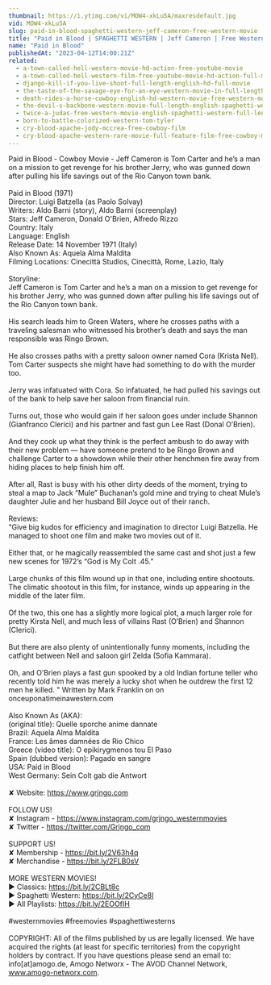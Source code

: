 ```yaml
---
thumbnail: https://i.ytimg.com/vi/MOW4-xkLu5A/maxresdefault.jpg
vid: MOW4-xkLu5A
slug: paid-in-blood-spaghetti-western-jeff-cameron-free-western-movie
title: "Paid in Blood | SPAGHETTI WESTERN | Jeff Cameron | Free Western Movie"
name: "Paid in Blood"
publishedAt: "2023-04-12T14:00:21Z"
related:
  - a-town-called-hell-western-movie-hd-action-free-youtube-movie
  - a-town-called-hell-western-film-free-youtube-movie-hd-action-full-movie
  - django-kill-if-you-live-shoot-full-length-english-hd-full-movie
  - the-taste-of-the-savage-eye-for-an-eye-western-movie-in-full-length-english-free-feature-film
  - death-rides-a-horse-cowboy-english-hd-western-movie-free-western-movies
  - the-devil-s-backbone-western-movie-full-length-english-spaghetti-western-cowboyfilm-watchfree
  - twice-a-judas-free-western-movie-english-spaghetti-western-full-length
  - born-to-battle-colorized-western-tom-tyler
  - cry-blood-apache-jody-mccrea-free-cowboy-film
  - cry-blood-apache-western-rare-movie-full-feature-film-free-cowboy-movie
---
```


Paid in Blood - Cowboy Movie - Jeff Cameron is Tom Carter and he’s a man on a mission to get revenge for his brother Jerry, who was gunned down after pulling his life savings out of the Rio Canyon town bank.<br />
<br />
Paid in Blood (1971)<br />
Director: Luigi Batzella (as Paolo Solvay)<br />
Writers: Aldo Barni (story), Aldo Barni (screenplay) <br />
Stars: Jeff Cameron, Donald O'Brien, Alfredo Rizzo <br />
Country: Italy<br />
Language: English<br />
Release Date: 14 November 1971 (Italy) <br />
Also Known As: Aquela Alma Maldita <br />
Filming Locations: Cinecittà Studios, Cinecittà, Rome, Lazio, Italy <br />
<br />
Storyline: <br />
Jeff Cameron is Tom Carter and he’s a man on a mission to get revenge for his brother Jerry, who was gunned down after pulling his life savings out of the Rio Canyon town bank.<br />
<br />
His search leads him to Green Waters, where he crosses paths with a traveling salesman who witnessed his brother’s death and says the man responsible was Ringo Brown.<br />
<br />
He also crosses paths with a pretty saloon owner named Cora (Krista Nell). Tom Carter suspects she might have had something to do with the murder too.<br />
<br />
Jerry was infatuated with Cora. So infatuated, he had pulled his savings out of the bank to help save her saloon from financial ruin.<br />
<br />
Turns out, those who would gain if her saloon goes under include Shannon (Gianfranco Clerici) and his partner and fast gun Lee Rast (Donal O’Brien).<br />
<br />
And they cook up what they think is the perfect ambush to do away with their new problem — have someone pretend to be Ringo Brown and challenge Carter to a showdown while their other henchmen fire away from hiding places to help finish him off.<br />
<br />
After all, Rast is busy with his other dirty deeds of the moment, trying to steal a map to Jack “Mule” Buchanan’s gold mine and trying to cheat Mule’s daughter Julie and her husband Bill Joyce out of their ranch.<br />
<br />
Reviews: <br />
"Give big kudos for efficiency and imagination to director Luigi Batzella. He managed to shoot one film and make two movies out of it.<br />
<br />
Either that, or he magically reassembled the same cast and shot just a few new scenes for 1972’s “God is My Colt .45.”<br />
<br />
Large chunks of this film wound up in that one, including entire shootouts. The climatic shootout in this film, for instance, winds up appearing in the middle of the later film.<br />
<br />
Of the two, this one has a slightly more logical plot, a much larger role for pretty Kirsta Nell, and much less of villains Rast (O’Brien) and Shannon (Clerici).<br />
<br />
But there are also plenty of unintentionally funny moments, including the catfight between Nell and saloon girl Zelda (Sofia Kammara).<br />
<br />
Oh, and O’Brien plays a fast gun spooked by a old Indian fortune teller who recently told him he was merely a lucky shot when he outdrew the first 12 men he killed. " Written by Mark Franklin on on onceuponatimeinawestern.com<br />
<br />
Also Known As (AKA): <br />
(original title): Quelle sporche anime dannate<br />
Brazil: Aquela Alma Maldita<br />
France: Les âmes damnées de Rio Chico<br />
Greece (video title): O epikirygmenos tou El Paso<br />
Spain (dubbed version): Pagado en sangre<br />
USA: Paid in Blood<br />
West Germany: Sein Colt gab die Antwort<br />
<br />
✘ Website: https://www.grjngo.com<br />
<br />
FOLLOW US!<br />
✘ Instagram - https://www.instagram.com/grjngo_westernmovies<br />
✘ Twitter - https://twitter.com/Grjngo_com<br />
<br />
SUPPORT US!<br />
✘ Membership - https://bit.ly/2V63h4q<br />
✘ Merchandise - https://bit.ly/2FLB0sV<br />
<br />
MORE WESTERN MOVIES! <br />
► Classics: https://bit.ly/2CBLt8c <br />
► Spaghetti Western: https://bit.ly/2CyCe8I <br />
► All Playlists: https://bit.ly/2EOOfIH <br />
<br />
#westernmovies #freemovies #spaghettiwesterns<br />
<br />
COPYRIGHT: All of the films published by us are legally licensed. We have acquired the rights (at least for specific territories) from the copyright holders by contract. If you have questions please send an email to: info[at]amogo.de, Amogo Networx - The AVOD Channel Network, www.amogo-networx.com.